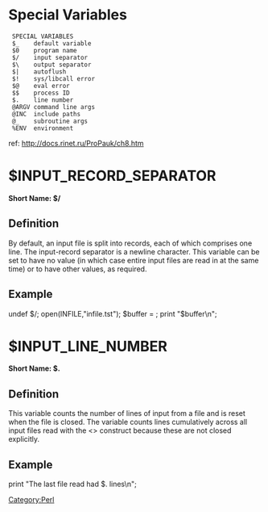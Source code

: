 [[Category:Perl]]

= Special Variables =
<pre>
 SPECIAL VARIABLES
 $_    default variable
 $0    program name
 $/    input separator
 $\    output separator
 $|    autoflush
 $!    sys/libcall error
 $@    eval error
 $$    process ID
 $.    line number
 @ARGV command line args
 @INC  include paths
 @_    subroutine args
 %ENV  environment
</pre>

ref: http://docs.rinet.ru/ProPauk/ch8.htm
= $INPUT_RECORD_SEPARATOR =
<b>
Short Name:          $/
</b>
== Definition ==

By default, an input file is split into records, each of which comprises one line. The input-record separator is a newline character. This variable can be set to have no value (in which case entire input files are read in at the same time) or to have other values, as required.

== Example ==

<perl>
undef $/;
open(INFILE,"infile.tst");
$buffer = <INFILE>;
print "$buffer\n";
</perl>

= $INPUT_LINE_NUMBER =
<b>
Short Name:          $. 
</b>
== Definition ==

This variable counts the number of lines of input from a file and is reset when the file is closed. The variable counts lines cumulatively across all input files read with the <> construct because these are not closed explicitly.

== Example ==

<perl>
print "The last file read had $. lines\n";
</perl>